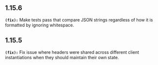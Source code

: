 ## 1.15.6
**`(fix):`** Make tests pass that compare JSON strings regardless of how it is formatted by ignoring whitespace.

## 1.15.5
**`(fix):`** Fix issue where headers were shared across different client instantiations when they should maintain their own state.

